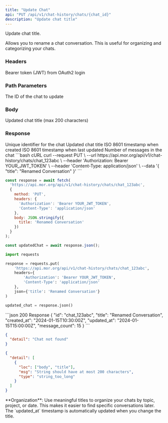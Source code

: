 ```yaml
---
title: "Update Chat"
api: "PUT /api/v1/chat-history/chats/{chat_id}"
description: "Update chat title"
---
```


Update chat title.

Allows you to rename a chat conversation. This is useful for organizing and categorizing your chats.

### Headers

<ParamField header="Authorization" type="string" required>
  Bearer token (JWT) from OAuth2 login
</ParamField>

### Path Parameters

<ParamField path="chat_id" type="string" required>
  The ID of the chat to update
</ParamField>

### Body

<ParamField body="title" type="string" required>
  Updated chat title (max 200 characters)
</ParamField>

### Response

<ResponseField name="id" type="string">
  Unique identifier for the chat
</ResponseField>

<ResponseField name="title" type="string">
  Updated chat title
</ResponseField>

<ResponseField name="created_at" type="string">
  ISO 8601 timestamp when created
</ResponseField>

<ResponseField name="updated_at" type="string">
  ISO 8601 timestamp when last updated
</ResponseField>

<ResponseField name="message_count" type="integer">
  Number of messages in the chat
</ResponseField>

<RequestExample>
```bash cURL
curl --request PUT \
  --url https://api.mor.org/api/v1/chat-history/chats/chat_123abc \
  --header 'Authorization: Bearer YOUR_JWT_TOKEN' \
  --header 'Content-Type: application/json' \
  --data '{
    "title": "Renamed Conversation"
  }'
```

```javascript JavaScript
const response = await fetch(
  'https://api.mor.org/api/v1/chat-history/chats/chat_123abc',
  {
    method: 'PUT',
    headers: {
      'Authorization': 'Bearer YOUR_JWT_TOKEN',
      'Content-Type': 'application/json'
    },
    body: JSON.stringify({
      title: 'Renamed Conversation'
    })
  }
);

const updatedChat = await response.json();
```

```python Python
import requests

response = requests.put(
    'https://api.mor.org/api/v1/chat-history/chats/chat_123abc',
    headers={
        'Authorization': 'Bearer YOUR_JWT_TOKEN',
        'Content-Type': 'application/json'
    },
    json={'title': 'Renamed Conversation'}
)

updated_chat = response.json()
```
</RequestExample>

<ResponseExample>
```json 200 Response
{
  "id": "chat_123abc",
  "title": "Renamed Conversation",
  "created_at": "2024-01-15T10:30:00Z",
  "updated_at": "2024-01-15T15:00:00Z",
  "message_count": 15
}
```

```json 404 Not Found
{
  "detail": "Chat not found"
}
```

```json 422 Validation Error
{
  "detail": [
    {
      "loc": ["body", "title"],
      "msg": "String should have at most 200 characters",
      "type": "string_too_long"
    }
  ]
}
```
</ResponseExample>

<Tip>
  **Organization**: Use meaningful titles to organize your chats by topic, project, or date. This makes it easier to find specific conversations later.
</Tip>

<Note>
  The `updated_at` timestamp is automatically updated when you change the title.
</Note>

